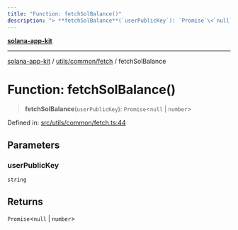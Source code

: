 ```yaml
---
title: "Function: fetchSolBalance()"
description: "> **fetchSolBalance**(`userPublicKey`): `Promise`\<`null` \| `number`\>"
---
```


[**solana-app-kit**](../../../../README.mdx)

***

[solana-app-kit](../../../../README.mdx) / [utils/common/fetch](../README.mdx) / fetchSolBalance

# Function: fetchSolBalance()

> **fetchSolBalance**(`userPublicKey`): `Promise`\<`null` \| `number`\>

Defined in: [src/utils/common/fetch.ts:44](https://github.com/SendArcade/solana-social-starter/blob/b27156124ee1831d644b1af765e8d55a2885cd4f/src/utils/common/fetch.ts#L44)

## Parameters

### userPublicKey

`string`

## Returns

`Promise`\<`null` \| `number`\>
